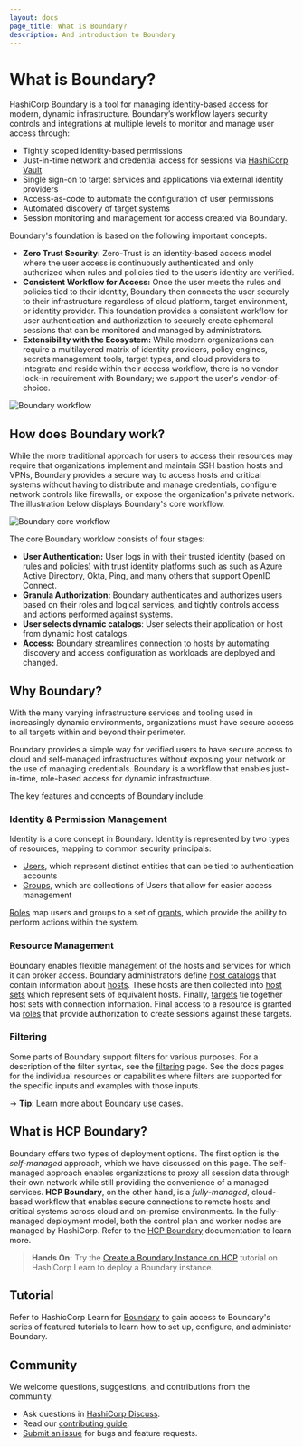 ```yaml
---
layout: docs
page_title: What is Boundary?
description: And introduction to Boundary
---
```


# What is Boundary?

HashiCorp Boundary is a tool for managing identity-based access for modern, dynamic infrastructure. Boundary’s workflow layers security controls and integrations at multiple levels to monitor and manage user access through:

- Tightly scoped identity-based permissions
- Just-in-time network and credential access for sessions via [HashiCorp Vault](https://vaultproject.io/)
- Single sign-on to target services and applications via external identity providers
- Access-as-code to automate the configuration of user permissions
- Automated discovery of target systems
- Session monitoring and management for access created via Boundary.

Boundary's foundation is based on the following important concepts.

- **Zero Trust Security:** Zero-Trust is an identity-based access model where the user access is continuously authenticated and only authorized when rules and policies tied to the user’s identity are verified.
- **Consistent Workflow for Access:** Once the user meets the rules and policies tied to their identity, Boundary then connects the user securely to their infrastructure regardless of cloud platform, target environment, or identity provider. This foundation provides a consistent workflow for user authentication and authorization to securely create ephemeral sessions that can be monitored and managed by administrators.
- **Extensibility with the Ecosystem:** While modern organizations can require a multilayered matrix of identity providers, policy engines, secrets management tools, target types, and cloud  providers to integrate and reside within their access workflow, there is no vendor lock-in requirement with Boundary; we support the user's vendor-of-choice.

![Boundary workflow](/img/boundary.png)

## How does Boundary work?

While the more traditional approach for users to access their resources may require that organizations implement and maintain SSH bastion hosts and VPNs, Boundary provides a secure way to access hosts and critical systems without having to distribute and manage credentials, configure network controls like firewalls, or expose the organization's private network. The illustration below displays Boundary's core workflow.

![Boundary core workflow](/img/boundary-core-workflow.png)

The core Boundary worklow consists of four stages:

- **User Authentication:** User logs in with their trusted identity (based on rules and policies) with trust identity platforms such as such as Azure Active Directory, Okta, Ping, and many others that support OpenID Connect.
- **Granula Authorization:** Boundary authenticates and authorizes users based on their roles and logical services, and tightly controls access and actions performed against systems.
- **User selects dynamic catalogs**: User selects their application or host from dynamic host catalogs.
- **Access:** Boundary streamlines connection to hosts by automating discovery and access configuration as workloads are deployed and changed.


## Why Boundary?

With the many varying infrastructure services and tooling used in increasingly dynamic environments, organizations must have secure access to all targets within and beyond their perimeter.

Boundary provides a simple way for verified users to have secure access to cloud
and self-managed infrastructures without exposing your network or the use of
managing credentials. Boundary is a workflow that enables just-in-time,
role-based access for dynamic infrastructure.

The key features and concepts of Boundary include:

### Identity & Permission Management

Identity is a core concept in Boundary. Identity is represented by two types of
resources, mapping to common security principals:

- [Users](/docs/concepts/domain-model/users), which represent distinct entities
  that can be tied to authentication accounts
- [Groups](/docs/concepts/domain-model/groups), which are collections of Users
  that allow for easier access management

[Roles](/docs/concepts/domain-model/roles) map users and groups to a set of
[grants](/docs/concepts/security/permissions), which provide the ability to
perform actions within the system.

### Resource Management

Boundary enables flexible management of the hosts and services for which it can
broker access. Boundary administrators define [host
catalogs](/docs/concepts/domain-model/host-catalogs) that contain information
about [hosts](/docs/concepts/domain-model/hosts). These hosts are then collected
into [host sets](/docs/concepts/domain-model/host-sets) which represent sets of
equivalent hosts. Finally, [targets](/docs/concepts/domain-model/targets) tie
together host sets with connection information. Final access to a resource is
granted via [roles](/docs/concepts/domain-model/roles) that provide
authorization to create sessions against these targets.

### Filtering

Some parts of Boundary support filters for various purposes. For a description
of the filter syntax, see the [filtering](/docs/concepts/filtering) page. See
the docs pages for the individual resources or capabilities where filters are
supported for the specific inputs and examples with those inputs.

-> **Tip**: Learn more about Boundary [use cases](/docs/use-cases).

## What is HCP Boundary?

Boundary offers two types of deployment options. The first option is the *self-managed* approach, which we have discussed on this page. The self-managed approach enables organizations to proxy all session data through their own network while still providing the convenience of a managed services. **HCP Boundary**, on the other hand,  is a *fully-managed*, cloud-based workflow that enables secure connections to remote hosts and critical systems across cloud and on-premise environments. In the fully-managed deployment model, both the control plan and worker nodes are managed by HashiCorp. Refer to the [HCP Boundary](https://cloud.hashicorp.com/docs/boundary
) documentation to learn more.

> **Hands On:** Try the [Create a Boundary Instance on HCP](https://learn.hashicorp.com/tutorials/boundary/hcp-getting-started-create?in=boundary/hcp-getting-started) tutorial on HashiCorp Learn to deploy a Boundary instance.

## Tutorial

Refer to HashicCorp Learn for [Boundary](https://learn.hashicorp.com/boundary) to gain access to Boundary's series of featured tutorials to learn how to set up, configure, and administer Boundary.

## Community

We welcome questions, suggestions, and contributions from the community.

- Ask questions in [HashiCorp Discuss](https://discuss.hashicorp.com/c/boundary/50).
- Read our [contributing guide](https://github.com/hashicorp/tutorials/blob/main/CONTRIBUTING.md).
- [Submit an issue](https://support.hashicorp.com/hc/en-us/requests/new) for bugs and feature requests.
